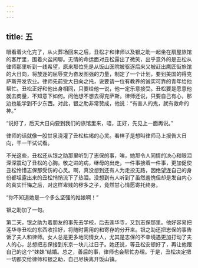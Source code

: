 ```yaml
---
---
---
```

title: 五
---




眼看着火化完了，从火葬场回来之后，丑松才和律师以及银之助一起坐在扇屋旅馆的客厅里，围着火盆闲聊。无情的命运面对丑松露出了微笑，出乎意外的是丑松从律师那里听到一线希望，原来那位先是从饭山医院被驱逐后来又被赶出鹰匠街旅馆的大日向，将放逐的屈辱变为奋发图强的力量，制定了一个计划，要到美国的得克萨斯开发农业。律师先前受大日向之托，说要请一位有教养的诚实可靠的青年给他帮忙。丑松正好和他出身相同，只要给他一说，他一定乐意接受。丑松要是愿意他就去商量，不知意下如何。问他想不想去得克萨斯。律师还说，只要自己有心，那边也能学到不少东西。对此，银之助非常赞成，他说：“有害人的鬼，就有救命的神。”

“说好了，后天大日向要到我们的旅馆里来，唔，正好，先见上一面再说。”

律师的话就像一股甘泉浇灌了丑松枯竭的心灵。看样子是想叫律师马上报告大日向，干一干试试看。

不光这些，丑松还从银之助那里听到了志保的事，唉，她那令人同情的决心和眼泪深深震动了丑松的心胸。敬之进的病，继母的出走，一件事接着一件事，更加促使丑松怜惜志保那受伤的心灵。啊，真没想到还有人为走投无路，因绝望连自己的身份都坦露出来的丑松悄悄流下了热泪。没想到有人听到了虽然羞愧但却是发自内心的真实忏悔之后，对这样卑贱的秽多之子，竟然甘心情愿寄托终身。

“你不知道她是一个多么坚强的姑娘啊！”

银之助加了一句。

第二天，银之助为着朋友的事先去学校，后去莲华寺，又到志保那里。他好容易把莲华寺丑松的东西收拾好，将随时需用的和寄存的分开来。银之助还把志保的事告诉了夫人和律师。女人总是更多地同情女人，尤其是志保的不幸境遇更加打动了夫人的心，总想把志保接到东京一块儿过日子。她还说，等丑松安顿好了，再让他跟自己的这个“妹妹”结婚。总之，善后的事，律师也会帮忙办理。于是，丑松决定把一切都交给律师和银之助，自己尽快离开饭山镇。